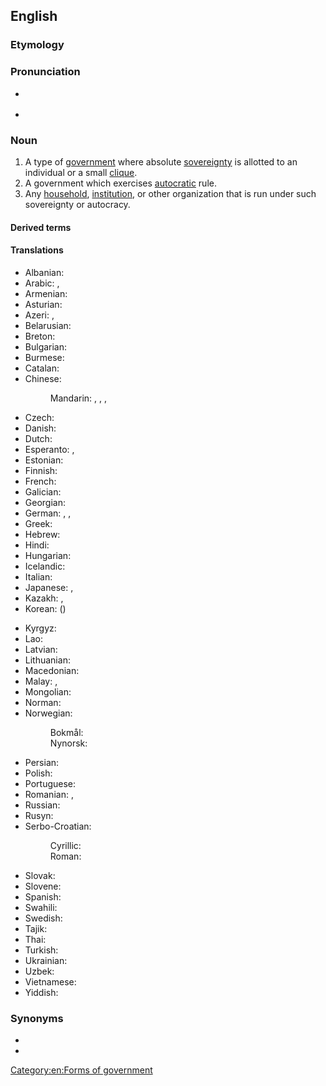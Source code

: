 ==English==
{{wikipedia}}

===Etymology===
{{af|en|dictator|-ship}}

===Pronunciation===
* {{a|UK}} {{IPA|/dɪkˈteɪtə(ɹ)ʃɪp/|lang=en}}
* {{a|US}} {{IPA|/ˈdɪkteɪtəɹʃɪp/|lang=en}}

===Noun===
{{en-noun}}

# A type of [[government]] where absolute [[sovereignty]] is allotted to an individual or a small [[clique]].
# A government which exercises [[autocracy|autocratic]] rule.
# Any [[household]], [[institution]], or other organization that is run under such sovereignty or autocracy.

====Derived terms====
{{der2|lang=en
|benevolent dictatorship
|dictatorship of the majority
|dictatorship of the proletariat
|petro-dictatorship
|nondictatorship
|antidictatorship}}

====Translations====
{{trans-top|a government led by a dictator}}
* Albanian: {{t+|sq|diktaturë|f}}
* Arabic: {{t|ar|دِكْتَاتُورِيَّة|f|tr=diktātōriyya}}, {{t|ar|دِيكْتَاتُورِيَّة|f|tr=diktātōriyya}}
* Armenian: {{t+|hy|դիկտատուրա}}
* Asturian: {{t|ast|dictadura|f}}
* Azeri: {{t|az|diktatura}}, {{t|az|diktatorluq}}
* Belarusian: {{t|be|дыктату́ра|f}}
* Breton: {{t|br|diktatouriezh|f}}
* Bulgarian: {{t+|bg|диктату́ра|f}}
* Burmese: {{t+|my|အာဏာရှင်စနစ်}}
* Catalan: {{t+|ca|dictadura|f}}
* Chinese:
*: Mandarin: {{t+|cmn|獨裁|sc=Hani}}, {{t+|cmn|独裁|tr=dúcái|sc=Hani}}, {{t+|cmn|專政|sc=Hani}}, {{t+|cmn|专政|tr=zhuānzhèng|sc=Hani}}
* Czech: {{t+|cs|diktatura|f}}
* Danish: {{t+|da|diktatur|n}}
* Dutch: {{t+|nl|dictatuur|f}}
* Esperanto: {{t|eo|diktatoreco}}, {{t|eo|diktaturo}}
* Estonian: {{t|et|diktatuur}}
* Finnish: {{t+|fi|diktatuuri}}
* French: {{t+|fr|dictature|f}}
* Galician: {{t+|gl|ditadura|f}}
* Georgian: {{t|ka|დიქტატურა}}
* German: {{t+|de|Diktatur|f}}, {{t+|de|Gewaltherrschaft|f}}, {{t+|de|Willkürherrschaft|f}}
* Greek: {{t+|el|δικτατορία|f}}
* Hebrew: {{t+|he|דיקטטורה|f|tr=diqt'at'ura}}
* Hindi: {{t+|hi|तानाशाही|f}}
* Hungarian: {{t+|hu|diktatúra}}
* Icelandic: {{t+|is|einræði|m}}
* Italian: {{t+|it|dittatura|f}}
* Japanese: {{t|ja|独裁政治|tr=どくさいせいじ, dokusaiseiji}}, {{t+|ja|独裁|tr=どくさい, dokusai}}
* Kazakh: {{t|kk|өктемдік|tr=өktemdik|sc=Cyrl}}, {{t+|kk|диктатура}}
* Korean: {{t+|ko|독재}} ({{t+|ko|獨裁}})
{{trans-mid}}
* Kyrgyz: {{t+|ky|диктатура}}
* Lao: {{t|lo|ລະບອບຜະເດັດການ}}
* Latvian: {{t|lv|diktatūra|f}}
* Lithuanian: {{t+|lt|diktatūra|f}}
* Macedonian: {{t|mk|диктату́ра|f}}
* Malay: {{t|ms|kediktatoran}}, {{t|ms|diktatur}}
* Mongolian: {{t+|mn|дарангуйлал}}
* Norman: {{t|nrf|dictatuthe|f}} {{qualifier|Jersey}}
* Norwegian:
*: Bokmål: {{t+|nb|diktatur|n}}
*: Nynorsk: {{t|nn|diktatur|n}}
* Persian: {{t+|fa|دیکتاتوری|tr=diktâturi|sc=fa-Arab}}
* Polish: {{t+|pl|dyktatura|f}}
* Portuguese: {{t+|pt|ditadura|f}}
* Romanian: {{t+|ro|dictatură|f}}, {{t|ro|guvernare dictatorială|f}}
* Russian: {{t+|ru|диктату́ра|f}}
* Rusyn: {{t|rue|діктатура|f|sc=Cyrl}}
* Serbo-Croatian:
*: Cyrillic: {{t|sh|диктатура|f|sc=Cyrl}}
*: Roman: {{t+|sh|diktatura|f}}
* Slovak: {{t|sk|diktatúra|f}}
* Slovene: {{t+|sl|diktatura|f}}
* Spanish: {{t+|es|dictadura|f}}
* Swahili: {{t|sw|udikteta}}
* Swedish: {{t+|sv|diktatur|c}}
* Tajik: {{t|tg|диктатура}}
* Thai: {{t|th|ระบอบเผด็จการ|tr=rá bòp pà dèt gaan}}
* Turkish: {{t+|tr|diktatörlük}}
* Ukrainian: {{t+|uk|диктату́ра|f}}
* Uzbek: {{t+|uz|diktatura}}
* Vietnamese: {{t|vi|chế độ độc tài}}
* Yiddish: {{t|yi|דיקטאַטור|f}}
{{trans-bottom}}

===Synonyms===
* {{l|en|autocracy}}
* {{l|en|dictatorialism}}

[[Category:en:Forms of government]]